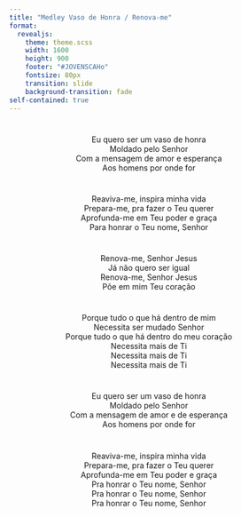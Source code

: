 ```yaml
---
title: "Medley Vaso de Honra / Renova-me"
format: 
  revealjs:
    theme: theme.scss
    width: 1600
    height: 900
    footer: "#JOVENSCAHo"
    fontsize: 80px
    transition: slide
    background-transition: fade
self-contained: true
---
```


#

<center>
Eu quero ser um vaso de honra <br>
Moldado pelo Senhor <br>
Com a mensagem de amor e esperança <br>
Aos homens por onde for <br>
</center>

#

<center>
Reaviva-me, inspira minha vida <br>
Prepara-me, pra fazer o Teu querer <br>
Aprofunda-me em Teu poder e graça <br>
Para honrar o Teu nome, Senhor <br>
</center>

#

<center>
Renova-me, Senhor Jesus <br>
Já não quero ser igual <br>
Renova-me, Senhor Jesus <br>
Põe em mim Teu coração <br>
</center>

#

<center>
Porque tudo o que há dentro de mim <br>
Necessita ser mudado Senhor <br>
Porque tudo o que há dentro do meu coração <br>
Necessita mais de Ti <br>
Necessita mais de Ti <br>
Necessita mais de Ti <br>
</center>

#

<center>
Eu quero ser um vaso de honra <br>
Moldado pelo Senhor <br>
Com a mensagem de amor e de esperança <br>
Aos homens por onde for <br>
</center>

#

<center>
Reaviva-me, inspira minha vida  <br>
Prepara-me, pra fazer o Teu querer  <br>
Aprofunda-me em Teu poder e graça  <br>
Pra honrar o Teu nome, Senhor  <br>
Pra honrar o Teu nome, Senhor  <br>
Pra honrar o Teu nome, Senhor  <br>
</center>




